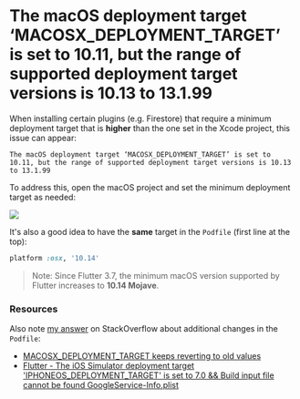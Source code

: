 # The macOS deployment target ‘MACOSX_DEPLOYMENT_TARGET’ is set to 10.11, but the range of supported deployment target versions is 10.13 to 13.1.99

When installing certain plugins (e.g. Firestore) that require a minimum deployment target that is **higher** than the one set in the Xcode project, this issue can appear:

```
The macOS deployment target ‘MACOSX_DEPLOYMENT_TARGET’ is set to 10.11, but the range of supported deployment target versions is 10.13 to 13.1.99
```

To address this, open the macOS project and set the minimum deployment target as needed:

![](images/xcode-minimum-deployment-target.png)

It's also a good idea to have the **same** target in the `Podfile` (first line at the top):

```ruby
platform :osx, '10.14'
```

> Note: Since Flutter 3.7, the minimum macOS version supported by Flutter increases to **10.14 Mojave**.

### Resources

Also note [my answer](https://stackoverflow.com/a/75308182/436422) on StackOverflow about additional changes in the `Podfile`:

- [MACOSX_DEPLOYMENT_TARGET keeps reverting to old values](https://stackoverflow.com/questions/74843052/macosx-deployment-target-keeps-reverting-to-old-values)
- [Flutter - The iOS Simulator deployment target 'IPHONEOS_DEPLOYMENT_TARGET' is set to 7.0 && Build input file cannot be found GoogleService-Info.plist](https://stackoverflow.com/questions/61823044/flutter-the-ios-simulator-deployment-target-iphoneos-deployment-target-is-se/64385584#64385584)
